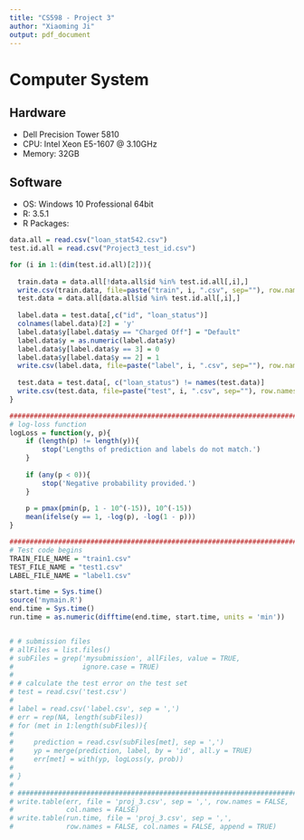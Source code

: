 ```yaml
---
title: "CS598 - Project 3"
author: "Xiaoming Ji"
output: pdf_document
---
```

# Computer System

## Hardware
- Dell Precision Tower 5810
- CPU: Intel Xeon E5-1607 @ 3.10GHz
- Memory: 32GB

## Software
- OS: Windows 10 Professional 64bit
- R: 3.5.1
- R Packages:

```r
data.all = read.csv("loan_stat542.csv")
test.id.all = read.csv("Project3_test_id.csv")

for (i in 1:(dim(test.id.all)[2])){
  
  train.data = data.all[!data.all$id %in% test.id.all[,i],]
  write.csv(train.data, file=paste("train", i, ".csv", sep=""), row.names = FALSE)
  test.data = data.all[data.all$id %in% test.id.all[,i],]
  
  label.data = test.data[,c("id", "loan_status")]
  colnames(label.data)[2] = 'y'
  label.data$y[label.data$y == "Charged Off"] = "Default"
  label.data$y = as.numeric(label.data$y)
  label.data$y[label.data$y == 3] = 0
  label.data$y[label.data$y == 2] = 1
  write.csv(label.data, file=paste("label", i, ".csv", sep=""), row.names = FALSE)
  
  test.data = test.data[, c("loan_status") != names(test.data)]
  write.csv(test.data, file=paste("test", i, ".csv", sep=""), row.names = FALSE)
}
```

```r
#########################################################################
# log-loss function
logLoss = function(y, p){
    if (length(p) != length(y)){
        stop('Lengths of prediction and labels do not match.')
    }
    
    if (any(p < 0)){
        stop('Negative probability provided.')
    }
    
    p = pmax(pmin(p, 1 - 10^(-15)), 10^(-15))
    mean(ifelse(y == 1, -log(p), -log(1 - p)))
}

#########################################################################
# Test code begins
TRAIN_FILE_NAME = "train1.csv"
TEST_FILE_NAME = "test1.csv"
LABEL_FILE_NAME = "label1.csv"

start.time = Sys.time()
source('mymain.R')
end.time = Sys.time()
run.time = as.numeric(difftime(end.time, start.time, units = 'min'))
```

```r

```

```r
# # submission files
# allFiles = list.files()
# subFiles = grep('mysubmission', allFiles, value = TRUE, 
#                 ignore.case = TRUE)
# 
# # calculate the test error on the test set
# test = read.csv('test.csv')
# 
# label = read.csv('label.csv', sep = ',')
# err = rep(NA, length(subFiles))
# for (met in 1:length(subFiles)){
# 
#     prediction = read.csv(subFiles[met], sep = ',')
#     yp = merge(prediction, label, by = 'id', all.y = TRUE)
#     err[met] = with(yp, logLoss(y, prob))
#     
# }
# 
# #########################################################################
# write.table(err, file = 'proj_3.csv', sep = ',', row.names = FALSE,
#             col.names = FALSE)
# write.table(run.time, file = 'proj_3.csv', sep = ',', 
#             row.names = FALSE, col.names = FALSE, append = TRUE)
```

